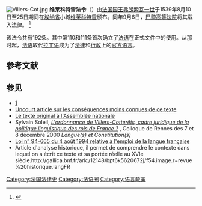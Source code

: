 [[File:Villers-Cot.jpg|thumbnail]]
'''维莱科特雷法令'''（{{lang-fr|'''Ordonnance de Villers-Cotterêts'''}}）由[[法国国王|法国国王]][[弗朗索瓦一世|弗朗索瓦一世]]于1539年8月10日至25日期间在[[埃纳省|埃纳省]]小城[[维莱科特雷|维莱科特雷]]颁布。同年9月6日，[[巴黎高等法院|巴黎高等法院]]将其载入法律。
<ref>{{cite web|url=http://www.legifrance.gouv.fr/affichTexte.do?dateTexte=20110726&cidTexte=LEGITEXT000006070939|title=Ordonnance de Villers-Cotterêts|language=fr}}</ref>

该法令共有192条。其中第110和111条首次确立了[[法语|法语]]在正式文件中的使用。从那时起，[[法语|法语]]取代[[拉丁语|拉丁语]]成为了[[法律|法律]]和[[行政|行政]]上的[[官方语言|官方语言]]。

== 参考文献 ==
<references />

== 参见==


{{Wikisource|Ordonnance de Villers-Cotterêts}}
* [http://www.herodote.net/histoire08101.htm] {{fr}}
* [http://ccat.sas.upenn.edu/~haroldfs/540/handouts/french/ordVC.html Uncourt article sur les conséquences moins connues de ce texte]
* [http://www.assemblee-nationale.fr/histoire/villers-cotterets.asp Le texte original à l'Assemblée nationale]
* Sylvain Soleil, [http://partages.univ-rennes1.fr/files/partages/Recherche/Recherche%20Droit/Laboratoires/CHD/Membres/Soleil/Villers-Cotterets.pdf ''L'ordonnance de Villers-Cotterêts, cadre juridique de la politique linguistique des rois de France ?''] {{Wayback|url=http://partages.univ-rennes1.fr/files/partages/Recherche/Recherche%20Droit/Laboratoires/CHD/Membres/Soleil/Villers-Cotterets.pdf |date=20140520055328 }}, Colloque de Rennes des 7 et 8 décembre 2000 ''Langue(s) et Constitution(s)''
* [http://www.legifrance.gouv.fr/affichTexte.do?cidTexte=JORFTEXT000000349929&fastPos=1&fastReqId=699521122&categorieLien=cid&oldAction=rechTexte Loi n° 94-665 du 4 août 1994 relative à l'emploi de la langue française] 
* Article d'analyse historique, il permet de comprendre le contexte dans lequel on a écrit ce texte et sa portée réelle au XVIe siècle.http://gallica.bnf.fr/ark:/12148/bpt6k5620672j/f54.image.r=revue%20historique.langFR

[[Category:法国法律史|Category:法国法律史]]
[[Category:法语圈|Category:法语圈]]
[[Category:语言政策|Category:语言政策]]